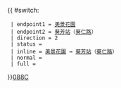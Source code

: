 {{ #switch: {{{format|}}}
  | endpoint1 = [[美景花園巴士總站|美景花園]]
  | endpoint2 = [[葵芳站]]（[[葵仁路]]）
  | direction = 2
  | status = 
  | inline = [[美景花園巴士總站|美景花園]] ↔ [[葵芳站]]（[[葵仁路]]）
  | normal =
  | full =
}}<noinclude>[[category:新界專線小巴路線模板|088C]]</noinclude>